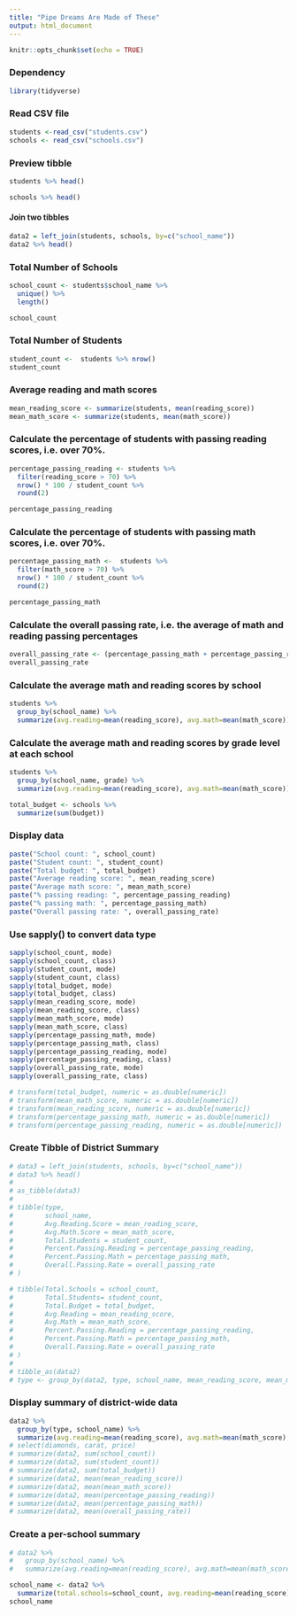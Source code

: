 ```yaml
---
title: "Pipe Dreams Are Made of These"
output: html_document
---
```


```r
knitr::opts_chunk$set(echo = TRUE)
```

### Dependency
```r
library(tidyverse)
```
### Read CSV file
```r
students <-read_csv("students.csv")
schools <- read_csv("schools.csv")
```
### Preview tibble
```r
students %>% head()
```
```r
schools %>% head()
```

#### Join two tibbles
```r
data2 = left_join(students, schools, by=c("school_name"))
data2 %>% head()
```

### Total Number of Schools
```r
school_count <- students$school_name %>% 
  unique() %>% 
  length()

school_count
```

### Total Number of Students
```r
student_count <-  students %>% nrow()
student_count
```

### Average reading and math scores
```r
mean_reading_score <- summarize(students, mean(reading_score))
mean_math_score <- summarize(students, mean(math_score))
```
### Calculate the percentage of students with passing reading scores, i.e. over 70%.
```r
percentage_passing_reading <- students %>% 
  filter(reading_score > 70) %>% 
  nrow() * 100 / student_count %>% 
  round(2)

percentage_passing_reading
```
### Calculate the percentage of students with passing math scores, i.e. over 70%.
```r
percentage_passing_math <-  students %>% 
  filter(math_score > 70) %>% 
  nrow() * 100 / student_count %>% 
  round(2)

percentage_passing_math
```
### Calculate the overall passing rate, i.e. the average of math and reading passing percentages
```r
overall_passing_rate <- (percentage_passing_math + percentage_passing_reading) / 2
overall_passing_rate
```

### Calculate the average math and reading scores by school
```r
students %>% 
  group_by(school_name) %>% 
  summarize(avg.reading=mean(reading_score), avg.math=mean(math_score))
```

### Calculate the average math and reading scores by grade level at each school
```r
students %>% 
  group_by(school_name, grade) %>% 
  summarize(avg.reading=mean(reading_score), avg.math=mean(math_score))
```
```r
total_budget <- schools %>% 
  summarize(sum(budget))
```


### Display data
```r
paste("School count: ", school_count)
paste("Student count: ", student_count)
paste("Total budget: ", total_budget)
paste("Average reading score: ", mean_reading_score)
paste("Average math score: ", mean_math_score)
paste("% passing reading: ", percentage_passing_reading)
paste("% passing math: ", percentage_passing_math)
paste("Overall passing rate: ", overall_passing_rate)
```

### Use sapply() to convert data type
```r
sapply(school_count, mode)
sapply(school_count, class)
sapply(student_count, mode)
sapply(student_count, class)
sapply(total_budget, mode)
sapply(total_budget, class)
sapply(mean_reading_score, mode)
sapply(mean_reading_score, class)
sapply(mean_math_score, mode)
sapply(mean_math_score, class)
sapply(percentage_passing_math, mode)
sapply(percentage_passing_math, class)
sapply(percentage_passing_reading, mode)
sapply(percentage_passing_reading, class)
sapply(overall_passing_rate, mode)
sapply(overall_passing_rate, class)

# transform(total_budget, numeric = as.double[numeric])
# transform(mean_math_score, numeric = as.double[numeric])
# transform(mean_reading_score, numeric = as.double[numeric])
# transform(percentage_passing_math, numeric = as.double[numeric])
# transform(percentage_passing_reading, numeric = as.double[numeric])
```

### Create Tibble of District Summary
```r
# data3 = left_join(students, schools, by=c("school_name"))
# data3 %>% head()
# 
# as_tibble(data3)
# 
# tibble(type,
#        school_name,
#        Avg.Reading.Score = mean_reading_score,
#        Avg.Math.Score = mean_math_score,
#        Total.Students = student_count,
#        Percent.Passing.Reading = percentage_passing_reading,
#        Percent.Passing.Math = percentage_passing_math,
#        Overall.Passing.Rate = overall_passing_rate
# )

# tibble(Total.Schools = school_count,
#        Total.Students= student_count,
#        Total.Budget = total_budget,
#        Avg.Reading = mean_reading_score, 
#        Avg.Math = mean_math_score,
#        Percent.Passing.Reading = percentage_passing_reading,
#        Percent.Passing.Math = percentage_passing_math,
#        Overall.Passing.Rate = overall_passing_rate
# )
# 
# tibble_as(data2)
# type <- group_by(data2, type, school_name, mean_reading_score, mean_math_score, student_count)

```
### Display summary of district-wide data
```r
data2 %>% 
  group_by(type, school_name) %>% 
  summarize(avg.reading=mean(reading_score), avg.math=mean(math_score), total.students=sum(student_count), percentage.passing.math=percentage_passing_math, percentage.passing.reading=percentage_passing_reading, percentage.passing.rate=overall_passing_rate)
# select(diamonds, carat, price)
# summarize(data2, sum(school_count))
# summarize(data2, sum(student_count))
# summarize(data2, sum(total_budget))
# summarize(data2, mean(mean_reading_score))
# summarize(data2, mean(mean_math_score))
# summarize(data2, mean(percentage_passing_reading))
# summarize(data2, mean(percentage_passing_math))
# summarize(data2, mean(overall_passing_rate))
```

### Create a per-school summary
```r
# data2 %>% 
#   group_by(school_name) %>% 
#   summarize(avg.reading=mean(reading_score), avg.math=mean(math_score), total.students=sum(student_count), percentage.passing.math=percentage_passing_math, percentage.passing.reading=percentage_passing_reading, percentage.passing.rate=overall_passing_rate)

```
```r
school_name <- data2 %>% 
  summarize(total.schools=school_count, avg.reading=mean(reading_score), avg.math=mean(math_score), total.students=sum(student_count), percentage.passing.math=percentage_passing_math, percentage.passing.reading=percentage_passing_reading, percentage.passing.rate=overall_passing_rate)
school_name
```
